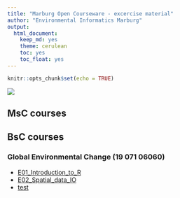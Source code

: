 ```yaml
---
title: "Marburg Open Courseware - excercise material"
author: "Environmental Informatics Marburg"
output: 
  html_document: 
    keep_md: yes
    theme: cerulean
    toc: yes
    toc_float: yes
---
```


```r
knitr::opts_chunk$set(echo = TRUE)
```

![](logo.png)

## MsC courses

## BsC courses

### Global Environmental Change (19 071 06060)

* [E01_Introduction_to_R](bsc/project-seminar-envchange/code-examples/gc-ce-01/E01_Introduction_to_R.html)
* [E02_Spatial_data_IO](bsc/project-seminar-envchange/code-examples/gc-ce-02/E02_Spatial_data_IO.html)
* [test](bsc/project-seminar-envchange/code-examples/test/test.html)
